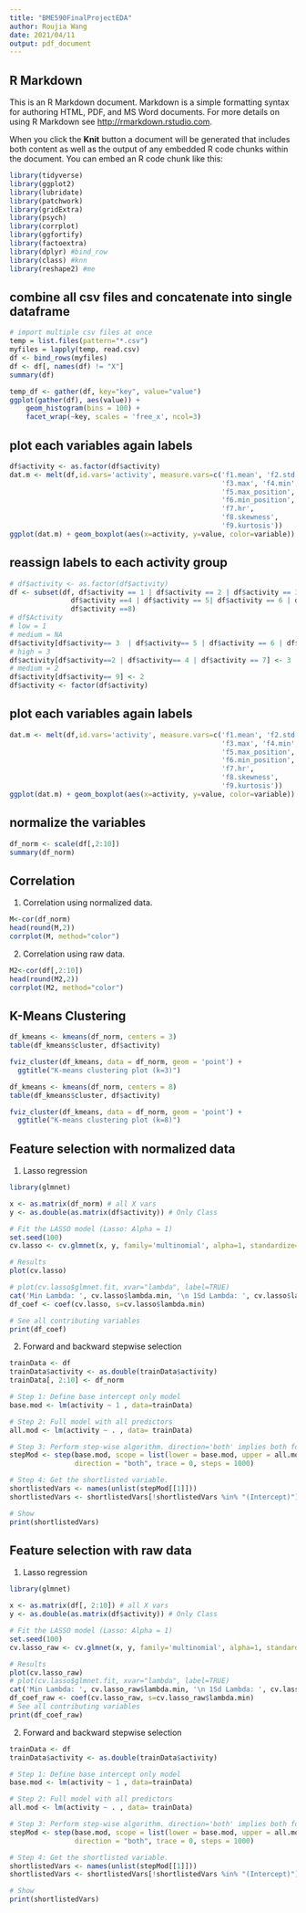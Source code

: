 ```yaml
---
title: "BME590FinalProjectEDA"
author: Roujia Wang
date: 2021/04/11
output: pdf_document
---
```


## R Markdown

This is an R Markdown document. Markdown is a simple formatting syntax for authoring HTML, PDF, and MS Word documents. For more details on using R Markdown see <http://rmarkdown.rstudio.com>.

When you click the **Knit** button a document will be generated that includes both content as well as the output of any embedded R code chunks within the document. You can embed an R code chunk like this:

```r
library(tidyverse)
library(ggplot2)
library(lubridate)
library(patchwork)
library(gridExtra)
library(psych)
library(corrplot)
library(ggfortify)
library(factoextra)
library(dplyr) #bind_row
library(class) #knn
library(reshape2) #me
```

## combine all csv files and concatenate into single dataframe

```r
# import multiple csv files at once
temp = list.files(pattern="*.csv")
myfiles = lapply(temp, read.csv)
df <- bind_rows(myfiles)
df <- df[, names(df) != "X"]
summary(df)
```


```r
temp_df <- gather(df, key="key", value="value")
ggplot(gather(df), aes(value)) + 
    geom_histogram(bins = 100) + 
    facet_wrap(~key, scales = 'free_x', ncol=3)
```

## plot each variables again labels

```r
df$activity <- as.factor(df$activity)
dat.m <- melt(df,id.vars='activity', measure.vars=c('f1.mean', 'f2.std', 
                                                    'f3.max', 'f4.min',
                                                    'f5.max_position', 
                                                    'f6.min_position',
                                                    'f7.hr', 
                                                    'f8.skewness',
                                                    'f9.kurtosis'))
ggplot(dat.m) + geom_boxplot(aes(x=activity, y=value, color=variable)) + theme(text = element_text(size=36))
```

## reassign labels to each activity group
```r
# df$activity <- as.factor(df$activity)
df <- subset(df, df$activity == 1 | df$activity == 2 | df$activity == 3 | 
               df$activity ==4 | df$activity == 5| df$activity == 6 | df$activity == 7 | 
               df$activity ==8)
# df$Activity
# low = 1
# medium = NA
df$activity[df$activity== 3  | df$activity== 5 | df$activity == 6 | df$activity == 8] <- 9
# high = 3
df$activity[df$activity==2 | df$activity== 4 | df$activity == 7] <- 3
# medium = 2
df$activity[df$activity== 9] <- 2
df$activity <- factor(df$activity)
```

## plot each variables again labels

```r
dat.m <- melt(df,id.vars='activity', measure.vars=c('f1.mean', 'f2.std', 
                                                    'f3.max', 'f4.min',
                                                    'f5.max_position', 
                                                    'f6.min_position',
                                                    'f7.hr', 
                                                    'f8.skewness',
                                                    'f9.kurtosis'))
ggplot(dat.m) + geom_boxplot(aes(x=activity, y=value, color=variable)) + theme(text = element_text(size=30))
```

## normalize the variables

```r
df_norm <- scale(df[,2:10])
summary(df_norm)
```

## Correlation
1. Correlation using normalized data. 
```r
M<-cor(df_norm)
head(round(M,2))
corrplot(M, method="color")
```

2. Correlation using raw data. 
```r
M2<-cor(df[,2:10])
head(round(M2,2))
corrplot(M2, method="color")
```

## K-Means Clustering
```r
df_kmeans <- kmeans(df_norm, centers = 3)
table(df_kmeans$cluster, df$activity)
```

```r
fviz_cluster(df_kmeans, data = df_norm, geom = 'point') + 
  ggtitle("K-means clustering plot (k=3)")
```

```r
df_kmeans <- kmeans(df_norm, centers = 8)
table(df_kmeans$cluster, df$activity)
```

```r
fviz_cluster(df_kmeans, data = df_norm, geom = 'point') + 
  ggtitle("K-means clustering plot (k=8)")
```

## Feature selection with normalized data
1. Lasso regression
```r
library(glmnet)

x <- as.matrix(df_norm) # all X vars
y <- as.double(as.matrix(df$activity)) # Only Class

# Fit the LASSO model (Lasso: Alpha = 1)
set.seed(100)
cv.lasso <- cv.glmnet(x, y, family='multinomial', alpha=1, standardize=TRUE, type.measure='mse')
```

```r
# Results
plot(cv.lasso)

# plot(cv.lasso$glmnet.fit, xvar="lambda", label=TRUE)
cat('Min Lambda: ', cv.lasso$lambda.min, '\n 1Sd Lambda: ', cv.lasso$lambda.1se)
df_coef <- coef(cv.lasso, s=cv.lasso$lambda.min)

# See all contributing variables
print(df_coef)
```

2. Forward and backward stepwise selection
```r
trainData <- df
trainData$activity <- as.double(trainData$activity)
trainData[, 2:10] <- df_norm

# Step 1: Define base intercept only model
base.mod <- lm(activity ~ 1 , data=trainData)  

# Step 2: Full model with all predictors
all.mod <- lm(activity ~ . , data= trainData) 

# Step 3: Perform step-wise algorithm. direction='both' implies both forward and backward stepwise
stepMod <- step(base.mod, scope = list(lower = base.mod, upper = all.mod), 
                direction = "both", trace = 0, steps = 1000)  

# Step 4: Get the shortlisted variable.
shortlistedVars <- names(unlist(stepMod[[1]])) 
shortlistedVars <- shortlistedVars[!shortlistedVars %in% "(Intercept)"] # remove intercept

# Show
print(shortlistedVars)
```

## Feature selection with raw data
1. Lasso regression
```r
library(glmnet)

x <- as.matrix(df[, 2:10]) # all X vars
y <- as.double(as.matrix(df$activity)) # Only Class

# Fit the LASSO model (Lasso: Alpha = 1)
set.seed(100)
cv.lasso_raw <- cv.glmnet(x, y, family='multinomial', alpha=1, standardize=TRUE, type.measure='mse')
```

```r
# Results
plot(cv.lasso_raw)
# plot(cv.lasso$glmnet.fit, xvar="lambda", label=TRUE)
cat('Min Lambda: ', cv.lasso_raw$lambda.min, '\n 1Sd Lambda: ', cv.lasso_raw$lambda.1se)
df_coef_raw <- coef(cv.lasso_raw, s=cv.lasso_raw$lambda.min)
# See all contributing variables
print(df_coef_raw)
```
2. Forward and backward stepwise selection
```r
trainData <- df
trainData$activity <- as.double(trainData$activity)

# Step 1: Define base intercept only model
base.mod <- lm(activity ~ 1 , data=trainData)  

# Step 2: Full model with all predictors
all.mod <- lm(activity ~ . , data= trainData) 

# Step 3: Perform step-wise algorithm. direction='both' implies both forward and backward stepwise
stepMod <- step(base.mod, scope = list(lower = base.mod, upper = all.mod), 
                direction = "both", trace = 0, steps = 1000)  

# Step 4: Get the shortlisted variable.
shortlistedVars <- names(unlist(stepMod[[1]])) 
shortlistedVars <- shortlistedVars[!shortlistedVars %in% "(Intercept)"] # remove intercept

# Show
print(shortlistedVars)
```


